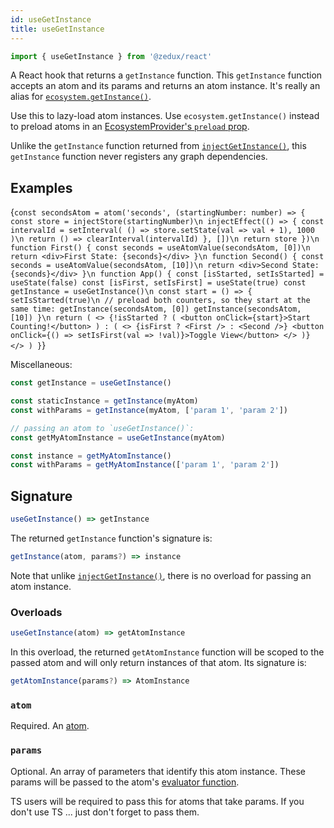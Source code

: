 ```yaml
---
id: useGetInstance
title: useGetInstance
---
```



```ts
import { useGetInstance } from '@zedux/react'
```

A React hook that returns a `getInstance` function. This `getInstance` function accepts an atom and its params and returns an atom instance. It's really an alias for [`ecosystem.getInstance()`](../classes/Ecosystem#getinstance).

Use this to lazy-load atom instances. Use `ecosystem.getInstance()` instead to preload atoms in an [EcosystemProvider's `preload` prop](../components/EcosystemProvider#preload).

Unlike the `getInstance` function returned from [`injectGetInstance()`](../injectors/injectGetInstance), this `getInstance` function never registers any graph dependencies.

## Examples

<LiveEditor ecosystemId="useGetInstance/example" resultVar="App">{`
const secondsAtom = atom('seconds', (startingNumber: number) => {
  const store = injectStore(startingNumber)\n
  injectEffect(() => {
    const intervalId = setInterval(
      () => store.setState(val => val + 1),
      1000
    )\n
    return () => clearInterval(intervalId)
  }, [])\n
  return store
})\n
function First() {
  const seconds = useAtomValue(secondsAtom, [0])\n
  return <div>First State: {seconds}</div>
}\n
function Second() {
  const seconds = useAtomValue(secondsAtom, [10])\n
  return <div>Second State: {seconds}</div>
}\n
function App() {
  const [isStarted, setIsStarted] = useState(false)
  const [isFirst, setIsFirst] = useState(true)
  const getInstance = useGetInstance()\n
  const start = () => {
    setIsStarted(true)\n
    // preload both counters, so they start at the same time:
    getInstance(secondsAtom, [0])
    getInstance(secondsAtom, [10])
  }\n
  return (
    <>
      {!isStarted ? (
        <button onClick={start}>Start Counting!</button>
      ) : (
        <>
          {isFirst ? <First /> : <Second />}
          <button onClick={() => setIsFirst(val => !val)}>Toggle View</button>
        </>
      )}
    </>
  )
}
`}</LiveEditor>

Miscellaneous:

```ts
const getInstance = useGetInstance()

const staticInstance = getInstance(myAtom)
const withParams = getInstance(myAtom, ['param 1', 'param 2'])

// passing an atom to `useGetInstance()`:
const getMyAtomInstance = useGetInstance(myAtom)

const instance = getMyAtomInstance()
const withParams = getMyAtomInstance(['param 1', 'param 2'])
```

## Signature

```ts
useGetInstance() => getInstance
```

The returned `getInstance` function's signature is:

```ts
getInstance(atom, params?) => instance
```

Note that unlike [`injectGetInstance()`](../injectors/injectGetInstance), there is no overload for passing an atom instance.

### Overloads

```ts
useGetInstance(atom) => getAtomInstance
```

In this overload, the returned `getAtomInstance` function will be scoped to the passed atom and will only return instances of that atom. Its signature is:

```ts
getAtomInstance(params?) => AtomInstance
```

### `atom`

Required. An [atom](../classes/Atom).

### `params`

Optional. An array of parameters that identify this atom instance. These params will be passed to the atom's [evaluator function](../glossary#evaluator).

TS users will be required to pass this for atoms that take params. If you don't use TS ... just don't forget to pass them.
